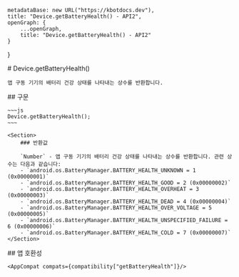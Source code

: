 
    metadataBase: new URL("https://kbotdocs.dev"),
    title: "Device.getBatteryHealth() - API2",
    openGraph: {
        ...openGraph,
        title: "Device.getBatteryHealth() - API2"
    }
}

<Section>
    # Device.getBatteryHealth()

    앱 구동 기기의 배터리 건강 상태를 나타내는 상수를 반환합니다.
</Section>
<Section>
    ## 구문

    ~~~js
    Device.getBatteryHealth();
    ~~~

    <Section>
        ### 반환값

        `Number` - 앱 구동 기기의 배터리 건강 상태를 나타내는 상수를 반환합니다. 관련 상수는 다음과 같습니다:
        - `android.os.BatteryManager.BATTERY_HEALTH_UNKNOWN = 1 (0x00000001)`
        - `android.os.BatteryManager.BATTERY_HEALTH_GOOD = 2 (0x00000002)`
        - `android.os.BatteryManager.BATTERY_HEALTH_OVERHEAT = 3 (0x00000003)`
        - `android.os.BatteryManager.BATTERY_HEALTH_DEAD = 4 (0x00000004)`
        - `android.os.BatteryManager.BATTERY_HEALTH_OVER_VOLTAGE = 5 (0x00000005)`
        - `android.os.BatteryManager.BATTERY_HEALTH_UNSPECIFIED_FAILURE = 6 (0x00000006)`
        - `android.os.BatteryManager.BATTERY_HEALTH_COLD = 7 (0x00000007)`
    </Section>
</Section>
<Section>
    ## 앱 호환성

    <AppCompat compats={compatibility["getBatteryHealth"]}/>
</Section>